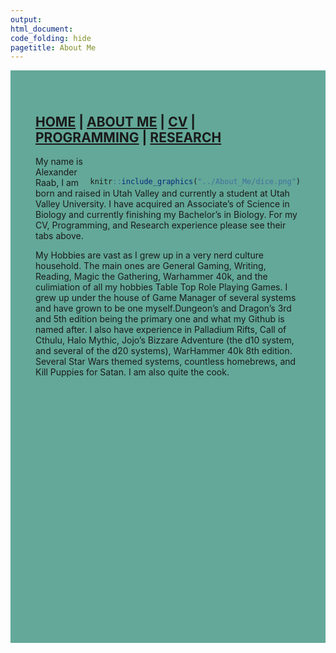 ```yaml
---
output: 
html_document:
code_folding: hide
pagetitle: About Me
---
```

<style type="text/css">
.main-container {
  max-width: 1800px;
  margin-left: auto;
  margin-right: auto;
}
</style>

<style>
div.blue { background-color:#63a898; border-radius: 5px; padding: 20px;}
</style>
<div class = "blue">



<style>
div.blue { background-color:#63a898; border-radius: 0px; padding: 20px;}
</style>
<div class = "blue">


## [HOME](http://MurderousPolyhedron.github.io/) | [ABOUT ME](http://MurderousPolyhedron.github.io/About_Me/) | [CV](http://MurderousPolyhedron.github.io/CV/) | [PROGRAMMING](http://MurderousPolyhedron.github.io/Programming/) | [RESEARCH](http://MurderousPolyhedron.github.io/Research/) 

<div style= "float:right;position: relative;top:20px">
```r
knitr::include_graphics("../About_Me/dice.png")
```
</div>

My name is Alexander Raab, I am born and raised in Utah Valley and currently a student at Utah Valley University. I have acquired an Associate's of Science in Biology and currently finishing my Bachelor's in Biology. For my CV, Programming, and Research experience please see their tabs above. 

My Hobbies are vast as I grew up in a very nerd culture household. The main ones are General Gaming, Writing, Reading, Magic the Gathering, Warhammer 40k, and the culimiation of all my hobbies Table Top Role Playing Games. I grew up under the house of Game Manager of several systems and have grown to be one myself.Dungeon's and Dragon's 3rd and 5th edition being the primary one and what my Github is named after. I also have experience in Palladium Rifts, Call of Cthulu, Halo Mythic, Jojo's Bizzare Adventure (the d10 system, and several of the d20 systems), WarHammer 40k 8th edition. Several Star Wars themed systems, countless homebrews, and Kill Puppies for Satan. I am also quite the cook.

<br><br><br><br><br><br><br><br><br><br><br><br><br><br><br><br><br><br><br><br><br>

